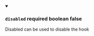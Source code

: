 
<details className="config-field" data-expandable="false" open>
<summary>

### `disabled` <span class="config-field-required" data-required="false">required</span> <span class="config-field-type">boolean</span> <span class="config-field-default">false</span> <span class="config-field-enum"></span>

Disabled can be used to disable the hook

</summary>



</details>
